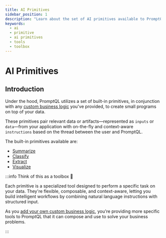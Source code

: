 ```yaml
---
title: AI Primitives
sidebar_position: 1
description: "Learn about the set of AI primitives available to PromptQL when working with your data."
keywords:
  - ai
  - primitive
  - ai primitives
  - tools
  - toolbox
---
```


# AI Primitives

## Introduction

Under the hood, PromptQL utilizes a set of built-in primitives, in conjunction with any
[custom business logic](/business-logic/index.mdx) you've provided, to create small programs on top of your data.

These primitives pair relevant data or artifacts—represented as `inputs` or `data`—from your application with on-the-fly
and context-aware `instructions` based on the thread between the user and PromptQL.

The built-in primitives available are:

- [Summarize](/ai-primitives/summarize.mdx)
- [Classify](/ai-primitives/classify.mdx)
- [Extract](/ai-primitives/extract.mdx)
- [Visualize](/ai-primitives/visualize.mdx)

:::info Think of this as a toolbox 🧰

Each primitive is a specialized tool designed to perform a specific task on your data. They're flexible, composable, and
context-aware, letting you build intelligent workflows by combining natural language instructions with structured input.

As you [add your own custom business logic](/business-logic/index.mdx), you're providing more specific tools to PromptQL
that it can compose and use to solve your business problems.

:::
